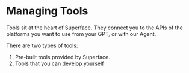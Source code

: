 
# Managing Tools

Tools sit at the heart of Superface. They connect you to the APIs of the platforms you want to use from your GPT, or with our Agent.

There are two types of tools:

1. Pre-built tools provided by Superface.
2. Tools that you can [develop yourself](./tools/create-tools)

<DocCardList />
